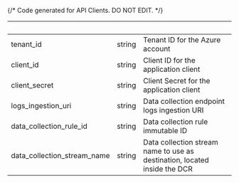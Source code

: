{/* Code generated for API Clients. DO NOT EDIT. */}

| &nbsp;                      | &nbsp; | &nbsp;                                                                    |
| --------------------------- | ------ | ------------------------------------------------------------------------- |
| tenant_id                   | string | Tenant ID for the Azure account                                           |
| client_id                   | string | Client ID for the application client                                      |
| client_secret               | string | Client Secret for the application client                                  |
| logs_ingestion_uri          | string | Data collection endpoint logs ingestion URI                               |
| data_collection_rule_id     | string | Data collection rule immutable ID                                         |
| data_collection_stream_name | string | Data collection stream name to use as destination, located inside the DCR |
